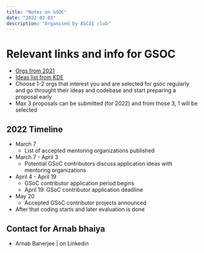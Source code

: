 ```yaml
---
title: "Notes on GSOC"
date: "2022-03-03"
description: "Organised by ASCII club"
---
```


# Relevant links and info for GSOC
- [Orgs from 2021](https://summerofcode.withgoogle.com/archive/2021/organizations)
- [Ideas list from KDE](https://community.kde.org/GSoC/2021/Ideas)
- Choose 1-2 orgs that interest you and are selected for gsoc regularly and go throught their ideas and codebase and start preparing a proposal early
- Max 3 proposals can be submitted (for 2022) and from those 3, 1 will be selected

## 2022 Timeline
- March 7
    - List of accepted mentoring organizations published
- March 7 - April 3
    - Potential GSoC contributors discuss application ideas with mentoring organizations
- April 4 - April 19
    - GSoC contributor application period begins
    - April 19: GSoC contributor application deadline
- May 20
    - Accepted GSoC contributor projects announced
- After that coding starts and later evaluation is done


## Contact for Arnab bhaiya
- Arnab Banerjee | on Linkedin